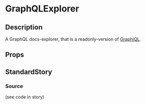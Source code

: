 
<Meta title="general/graphql-explorer" component={GraphQLExplorer} />

# GraphQLExplorer

## Description
A GraphQL docs-explorer, that is a readonly-version of
[GraphiQL](https://github.com/graphql/graphiql).

## Props
<Props of={GraphQLExplorer} />

## StandardStory

<Preview>
	<Story name="standard">
		<Card style={{ width: 1000, padding: 20 }}>
			<GraphQLExplorer
				defaultDocsOpen={false}
				url={url}
				onEditQuery={action("onEditQuery")}
				onToggleDocs={action("onToggleDocs")}
				style={{ width: "100%" }}
			/>
		</Card>
	</Story>
</Preview>

### Source
(see code in story)
